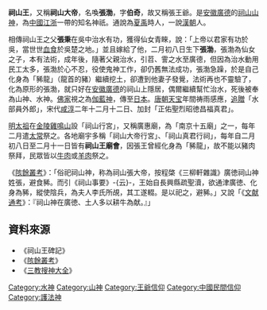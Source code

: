 '''祠山王'''，又稱'''祠山大帝'''，名喚'''張渤'''，字'''伯奇'''，故又稱張王爺。是[[安徽|安徽]][[廣德|廣德]]的[[祠山|祠山]][[山神|山神]]，為[[中國|中國]][[江浙|江浙]]一帶的知名神祇。通說為[[夏禹|夏禹]]時人，一說[[漢朝|漢朝]]人。

相傳祠山王之父'''張秉'''在吳中治水有功，獲得仙女青睞，說：「上帝以君家有功於吳，當世世[[血食|血食]]於吳楚之地。」並且嫁給了他，二月初八日生下'''張渤'''，張渤為仙女之子，本有法術，成年後，隨著父親治水，引苕、霅之水至廣德，但因為治水動用民工太多，張渤於心不忍，役使鬼神工作，卻仍舊無法成功，張渤急躁，於是自己化身為「豨龍」（龍首的豬）繼續挖土，卻遭到他妻子發覺，法術再也不靈驗了，化為原形的張渤，就只好在[[安徽|安徽]][[廣德|廣德]]的祠山上隱居，偶爾繼續幫忙治水，死後被奉為山神、水神。[[佛家|佛家]]視之為[[伽藍神|伽藍神]]，傳至[[日本|日本]]。[[唐朝|唐朝]][[天宝|天宝]]年間祷雨感應，[[追贈|追贈]]「水部員外郎」，宋代[[咸淳|咸淳]]二年十二月十二日、加封「正佑聖烈昭徳昌福真君」。

[[明太祖|明太祖]]在[[金陵|金陵]][[雞鳴山|雞鳴山]]設「祠山行宮」，又稱廣惠廟，為「南京十五廟」之一，每年二月遣[[太常|太常]]祭之。各地廟宇多稱「祠山大帝行宮」、「祠山真君行祠」，每年自二月初八日至二月十一日皆有'''祠山王廟會'''，因張王曾經化身為「豨龍」，故不能以豬肉祭拜，民眾皆以[[牛肉|牛肉]]或[[羊肉|羊肉]]祭之。

《[[陔餘叢考|陔餘叢考]]》：「俗祀祠山神，称為祠山張大帝，按程棨《三柳軒雜識》廣徳祠山神姓張，避食豨。而引《祠山事要》-{云}-，王始自長興縣疏聖瀆，欲通津廣徳、化身為豨，縱使陰兵，為夫人李氏所覘，其工遂輟。是以祀之，避豨。」又說「《[[文献通考|文献通考]]》：『祠山神在廣徳、土人多以耕牛為献。』」

==資料來源==
*《祠山王碑記》
*《[[陔餘叢考|陔餘叢考]]》
*《[[三教搜神大全|三教搜神大全]]》

[[Category:水神|Category:水神]]
[[Category:山神|Category:山神]]
[[Category:王爺信仰|Category:王爺信仰]]
[[Category:中國民間信仰|Category:中國民間信仰]]
[[Category:護法神|Category:護法神]]
